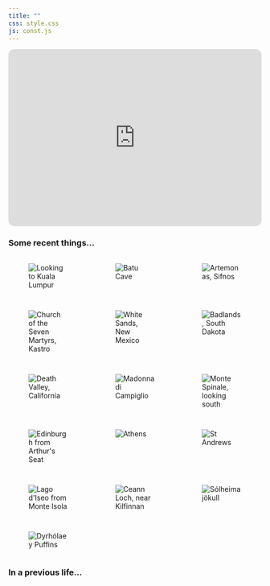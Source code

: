```yaml
---
title: ""
css: style.css
js: const.js
---
```




<iframe data-testid="embed-iframe" style="border-radius:12px" src="https://open.spotify.com/embed/playlist/0XR6aIPXpf2YBW0wwO7Gge?utm_source=generator" width="100%" height="352" frameBorder="0" allowfullscreen="" allow="autoplay; clipboard-write; encrypted-media; fullscreen; picture-in-picture" loading="lazy"></iframe>


### Some recent things...

::: {style="display: grid; grid-template-columns: repeat(auto-fill, minmax(150px, 1fr)); grid-gap: 1em;"}

<figure class="lightbox-item">
  <img src="files/images/gallery/malaysia_1.jpeg" alt="Looking to Kuala Lumpur" class="gallery-image" data-caption="Looking to Kuala Lumpur">
</figure>

<figure class="lightbox-item">
  <img src="files/images/gallery/malaysia_2.jpeg" alt="Batu Cave" class="gallery-image" data-caption="Batu Cave">
</figure>

<figure class="lightbox-item">
  <img src="files/images/gallery/sif_1.jpeg" alt="Artemonas, Sifnos" class="gallery-image" data-caption="Artemonas, Sifnos">
</figure>

<figure class="lightbox-item">
  <img src="files/images/gallery/sif_2.jpeg" alt="Church of the Seven Martyrs, Kastro" class="gallery-image" data-caption="Church of the Seven Martyrs, Kastro">
</figure>

<figure class="lightbox-item">
  <img src="files/images/gallery/white_sands.jpeg" alt="White Sands, New Mexico" class="gallery-image" data-caption="White Sands, New Mexico">
</figure>

<figure class="lightbox-item">
  <img src="files/images/gallery/badlands.jpeg" alt="Badlands, South Dakota" class="gallery-image" data-caption="Badlands, South Dakota">
</figure>

<figure class="lightbox-item">
  <img src="files/images/gallery/death_valley.jpeg" alt="Death Valley, California" class="gallery-image" data-caption="Death Valley, California">
</figure>

<figure class="lightbox-item">
  <img src="files/images/gallery/madon1.jpeg" alt="Madonna di Campiglio" class="gallery-image" data-caption="Madonna di Campiglio">
</figure>

<figure class="lightbox-item">
  <img src="files/images/gallery/madon2.jpeg" alt="Monte Spinale, looking south" class="gallery-image" data-caption="Monte Spinale, looking south">
</figure>

<figure class="lightbox-item">
  <img src="files/images/gallery/edi3.jpeg" alt="Edinburgh from Arthur's Seat" class="gallery-image" data-caption="Edinburgh from Arthur's Seat">
</figure>

<figure class="lightbox-item">
  <img src="files/images/gallery/athens.jpeg" alt="Athens" class="gallery-image" data-caption="Athens">
</figure>

<figure class="lightbox-item">
  <img src="files/images/gallery/st.jpeg" alt="St Andrews" class="gallery-image" data-caption="St Andrews">
</figure>

<figure class="lightbox-item">
  <img src="files/images/gallery/isola.jpeg" alt="Lago d'Iseo from Monte Isola" class="gallery-image" data-caption="Lago d'Iseo from Monte Isola">
</figure>

<figure class="lightbox-item">
  <img src="files/images/gallery/loch.jpeg" alt="Ceann Loch, near Kilfinnan" class="gallery-image" data-caption="Ceann Loch, near Kilfinnan">
</figure>


<figure class="lightbox-item">
  <img src="files/images/gallery/Sólheimajökull.jpeg" alt="Sólheimajökull" class="gallery-image" data-caption="Sólheimajökull">
</figure>

<figure class="lightbox-item">
  <img src="files/images/gallery/puff2.jpeg" alt="Dyrhólaey Puffins" class="gallery-image" data-caption="Dyrhólaey Puffins">
</figure>

:::


### In a previous life...

::: {style="display: grid; grid-template-columns: repeat(auto-fill, minmax(150px, 1fr)); grid-gap: 1em;"}

<figure class="lightbox-item">
  <img src="files/images/gallery/L1.jpeg" alt="" class="gallery-image" data-caption="">
</figure>

::: {style="display: flex; flex-direction: column; gap: 0em;"}
<figure class="lightbox-item">
  <img src="files/images/gallery/L2.jpeg" alt="" class="gallery-image" data-caption="">
</figure>

<figure class="lightbox-item">
  <img src="files/images/gallery/L3.jpeg" alt="" class="gallery-image" data-caption="">
</figure>
:::

:::